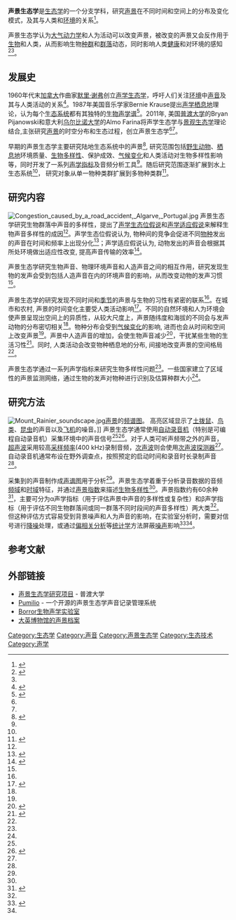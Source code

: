 '''声景生态学'''是[[生态学|生态学]]的一个分支学科，研究[[声景|声景]]在不同时间和空间上的分布及变化模式，及其与人类和[[环境|环境]]的关系<ref name="bio.2011.61.3.6">{{cite journal |author1= |last1=Pijanowski |first1=Bryan C. |last2=Villanueva-Rivera |first2=Luis J. |last3=Dumyahn |first3=Sarah L. |last4=Farina |first4=Almo |last5=Krause |first5=Bernie L. |last6=Napoletano |first6=Brian M. |last7=Gage |first7=Stuart H. |last8=Pieretti |first8=Nadia |coauthors= |title=Soundscape Ecology: The Science of Sound in the Landscape |url=https://archive.org/details/sim_bioscience_2011-03_61_3/page/203|journal=BioScience |date=2011-03 |volume=61 |issue=3 |pages=203–216 |doi=10.1525/bio.2011.61.3.6}}</ref>。

声景生态学认为[[大气动力学|大气动力学]]和人为活动可以改变声景，被改变的声景又会反作用于[[生物|生物]]和人类，从而影响生物[[种群|种群]]和[[群落|群落]]动态，同时影响人类[[健康|健康]]和对环境的感知<ref>{{cite journal |last1=Barber |first1=Jesse R. |last2=Crooks |first2=Kevin R. |last3=Fristrup |first3=Kurt M. |title=The costs of chronic noise exposure for terrestrial organisms |journal=Trends in Ecology & Evolution |date=2010-03 |volume=25 |issue=3 |pages=180–189 |doi=10.1016/j.tree.2009.08.002}}</ref><ref name="biods.2020114" />。

==发展史==
1960年代末[[加拿大|加拿大]]作曲家[[默里·谢弗|默里·谢弗]]创立[[声学生态学|声学生态学]]，呼吁人们关注[[环境|环境]]中[[声音|声音]]及其与人类活动的关系<ref name="biods.2020114">{{cite journal |last1=Zhao |first1=Ying |last2=Shen |first2=Xiaoli |last3=Li |first3=Sheng |last4=Zhang |first4=Yanyun |last5=Peng |first5=Renhua |last6=Ma |first6=Keping |title=Progress and outlook for soundscape ecology |journal=Biodiversity Science |date=2020-07-20 |volume=28 |issue=7 |pages=806 |doi=10.17520/biods.2020114}}</ref>。1987年美国音乐学家Bernie Krause提出[[声学栖息地|声学栖息地]]理论，认为每个[[生态系统|生态系统]]都有其独特的[[生物声学谱|生物声学谱]]<ref>{{cite journal |author1=Krause BL |title=Bioacoustics, habitat ambience in ecological balance |journal=Whole Earth Review |date=1987 |volume=57 |pages=14-18 |url=https://www.academia.edu/21669272/Bioacoustics_Habitat_Ambience_and_Ecological_Balance |accessdate=2020-12-18 |archive-date=2018-11-03 |archive-url=https://web.archive.org/web/20181103192208/http://www.academia.edu/21669272/Bioacoustics_Habitat_Ambience_and_Ecological_Balance }}</ref>。2011年, 美国[[普渡大学|普渡大学]]的Bryan Pijanowski和意大利[[乌尔比诺大学|乌尔比诺大学]]的Almo Farina将声学生态学与[[景观生态学|景观生态学]]理论结合,主张研究[[声景|声景]]的时空分布和生态过程，创立声景生态学<ref name="bio.2011.61.3.6" /><ref name="biods.2020114" />。

早期的声景生态学主要研究陆地生态系统中的声景<ref>{{cite journal |last1=Krause |first1=Bernie |last2=Gage |first2=Stuart H. |last3=Joo |first3=Wooyeong |title=Measuring and interpreting the temporal variability in the soundscape at four places in Sequoia National Park |journal=Landscape Ecology |date=2011-11 |volume=26 |issue=9 |pages=1247–1256 |doi=10.1007/s10980-011-9639-6}}</ref>, 研究范围包括[[野生动物|野生动物]]、[[栖息地|栖息地]]环境质量、[[生物多样性|生物多样性]]、保护成效、[[气候变化|气候变化]]和人类活动对生物多样性影响等，同时开发了一系列[[声学指标|声学指标]]及音频分析工具<ref name="biods.2020114" />。随后研究范围逐渐扩展到水上生态系统<ref name="biods.2020114" />， 研究对象从单一物种类群扩展到多物种类群<ref>{{cite journal |last1=Sousa-Lima |first1=Renata S. |last2=Ferreira |first2=Luane M. |last3=Oliveira |first3=Eliziane G. |last4=Lopes |first4=Lara C. |last5=Brito |first5=Marcos R. |last6=Baumgarten |first6=Júlio |last7=Rodrigues |first7=Flávio H. |title=What do insects, anurans, birds, and mammals have to say about soundscape indices in a tropical savanna |journal=Journal of Ecoacoustics |date=2018-02-27 |volume=2 |issue=1 |pages=1–1 |doi=10.22261/jea.pvh6yz}}</ref>。

==研究内容==
[[File:Congestion_caused_by_a_road_accident,_Algarve,_Portugal.jpg|thumb]]
声景生态学研究生物群落中声音的多样性，提出了[[声学生态位假说|声学生态位假说]]和[[声学适应假说|声学适应假说]]来解释生物声音多样性的成因<ref name="biods.2020114" />。声学生态位假说认为, 物种间的竞争会促进不同[[物种|物种]]发出的声音在时间和频率上出现分化<ref>{{cite journal |author1=Krause BL |title=The niche hypothesis: A virtual symphony of animal sounds, the origins of musical expression and the health of habitats |journal=The Soundscape Newsletter |date=1993 |volume=6 |pages=6-10 |url=http://ecoear.proscenia.net/wfaelibrary/library/articles/krause_niche.pdf |accessdate=2020-12-18}}</ref>；声学适应假说认为, 动物发出的声音会根据其所处环境做出适应性改变, 提高声音传输的效率<ref>{{cite journal |last1=Morton |first1=Eugene S. |title=Ecological Sources of Selection on Avian Sounds |journal=The American Naturalist |date=1975-01 |volume=109 |issue=965 |pages=17–34 |doi=10.1086/282971}}</ref>。

声景生态学研究生物声音、物理环境声音和人造声音之间的相互作用，研究发现生物的发声会受到包括人造声音在内的环境声音的影响，从而改变动物的发声习惯<ref name="biods.2020114" />。

声景生态学的研究发现不同时间和[[季节|季节]]的声景与生物的习性有紧密的联系<ref name="biods.2020114" />。在城市和农村, 声景的时间变化主要受人类活动影响<ref>{{cite journal |last1=Liu |first1=Jiang |last2=Kang |first2=Jian |last3=Luo |first3=Tao |last4=Behm |first4=Holger |last5=Coppack |first5=Timothy |title=Spatiotemporal variability of soundscapes in a multiple functional urban area |journal=Landscape and Urban Planning |date=2013-07 |volume=115 |pages=1–9 |doi=10.1016/j.landurbplan.2013.03.008}}</ref>。不同的自然环境和人为环境会使声景呈现出空间上的异质性，从较大尺度上，声景随纬度和海拔的不同会与发声动物的分布密切相关<ref name="biods.2020114" />。物种分布会受到[[气候变化|气候变化]]的影响, 进而也会从时间和空间上改变声景<ref name="biods.2020114" />。声景中人造声音的增加，会使生物声音减少<ref>{{cite journal |last1=Kuehne |first1=Lauren M. |last2=Padgham |first2=Britta L. |last3=Olden |first3=Julian D. |title=The Soundscapes of Lakes across an Urbanization Gradient |journal=PLoS ONE |date=2013-02-12 |volume=8 |issue=2 |pages=e55661 |doi=10.1371/journal.pone.0055661}}</ref>，干扰某些生物的生活习性<ref>{{cite journal |last1=Holles |first1=S |last2=Simpson |first2=Sd |last3=Radford |first3=An |last4=Berten |first4=L |last5=Lecchini |first5=D |title=Boat noise disrupts orientation behaviour in a coral reef fish |journal=Marine Ecology Progress Series |date=2013-06-27 |volume=485 |pages=295–300 |doi=10.3354/meps10346}}</ref>。同时, 人类活动会改变物种栖息地的分布, 间接地改变声景的空间格局<ref name="biods.2020114" />。

声景生态学通过一系列声学指标来研究生物多样性问题<ref name="biods.2020114" />。一些国家建立了区域性的声景监测网络，通过生物的发声对物种进行识别及估算种群大小<ref name="biods.2020114" />。

==研究方法==
[[File:Mount_Rainier_soundscape.jpg|thumb]][[声景|声景]]的[[频谱图|频谱图]]。 高亮区域显示了[[土拨鼠|土拨鼠]]、[[鸟类|鸟类]]、[[昆虫|昆虫]]的声音以及[[飞机|飞机]]的噪音。]]
声景生态学通常使用[[自动录音机|自动录音机]]（特别是可编程自动录音机）采集环境中的声音信号<ref name="biods.2020114" /><ref>{{cite journal |last1=Sugai |first1=Larissa Sayuri Moreira |last2=Silva |first2=Thiago Sanna Freire |last3=Ribeiro |first3=José Wagner |last4=Llusia |first4=Diego |title=Terrestrial Passive Acoustic Monitoring: Review and Perspectives |journal=BioScience |date=2019-01-01 |volume=69 |issue=1 |pages=15–25 |doi=10.1093/biosci/biy147}}</ref>。对于人类可听声频带之外的声音，[[超声波|超声波]]采用较高[[采样频率|采样频率]](400 kHz)录制音频，[[次声波|次声波]]则会使用[[次声波探测器|次声波探测器]]<ref name="biods.2020114" />。自动录音机通常布设在野外调查点，按照预定的启动时间和录音时长录制声音<ref name="biods.2020114" />。

采集到的声音制作成[[声谱图|声谱图]]用于分析<ref name="biods.2020114" />。声景生态学着重于分析录音数据的音频[[频域|频域]]和[[时域|时域]]特征，并通过[[声景指数|声景指数]]来描述[[生物多样性|生物多样性]]<ref name="biods.2020114" />。声景指数约有60余种<ref>{{cite journal |last1=Buxton |first1=Rachel T. |last2=McKenna |first2=Megan F. |last3=Clapp |first3=Mary |last4=Meyer |first4=Erik |last5=Stabenau |first5=Erik |last6=Angeloni |first6=Lisa M |last7=Crooks |first7=Kevin |last8=Wittemyer |first8=George |title=Efficacy of extracting indices from large-scale acoustic recordings to monitor biodiversity: Acoustical Monitoring |journal=Conservation Biology |date=2018-10 |volume=32 |issue=5 |pages=1174–1184 |doi=10.1111/cobi.13119}}</ref>，主要可分为α声学指标（用于评估声景中声音的多样性或复杂性）和β声学指标（用于评估不同生物群落间或同一群落不同时段间的声音多样性）两大类<ref name="biods.2020114" />。但这种评估方式容易受到背景噪声和人为声音的影响，在实验室分析时，需要对信号进行[[降噪|降噪]]处理，或通过[[偏相关分析|偏相关分析]]等[[统计学|统计学]]方法屏蔽[[噪声|噪声]]影响<ref>{{cite journal |last1=Desjonquères |first1=Camille |last2=Rybak |first2=Fanny |last3=Depraetere |first3=Marion |last4=Gasc |first4=Amandine |last5=Viol |first5=Isabelle Le |last6=Pavoine |first6=Sandrine |last7=Sueur |first7=Jérôme |title=First description of underwater acoustic diversity in three temperate ponds |journal=PeerJ |date=2015-11-05 |volume=3 |pages=e1393 |doi=10.7717/peerj.1393 |pmid=26587351}}</ref><ref name="biods.2020114" />。

==参考文献==
{{reflist}}

==外部链接==
* [https://centerforglobalsoundscapes.org/pumilio-sites/ 声景生态学研究项目] {{Wayback|url=https://centerforglobalsoundscapes.org/pumilio-sites/ |date=20200804025259 }} - 普渡大学
* [http://ljvillanueva.github.io/pumilio/ Pumilio] {{Wayback|url=http://ljvillanueva.github.io/pumilio/ |date=20201113025206 }} - 一个开源的声景生态学声音记录管理系统
* [https://blb.osu.edu/ Borror生物声学实验室] {{Wayback|url=https://blb.osu.edu/ |date=20210104155535 }}
* [https://sounds.bl.uk/Environment/Soundscapes 大英博物馆的声景档案] {{Wayback|url=https://sounds.bl.uk/Environment/Soundscapes |date=20210125193154 }}

{{规范控制}}
[[Category:生态学|Category:生态学]]
[[Category:声音|Category:声音]]
[[Category:声景生态学|Category:声景生态学]]
[[Category:生态技术|Category:生态技术]]
[[Category:声学|Category:声学]]